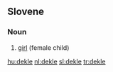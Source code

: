 ==Slovene==

===Noun===
{{infl|sl|noun|g=n}}

# [[girl]] (female child)

{{tbot entry|Slovene|girl|2007|December|sl}}

[[hu:dekle]]
[[nl:dekle]]
[[sl:dekle]]
[[tr:dekle]]